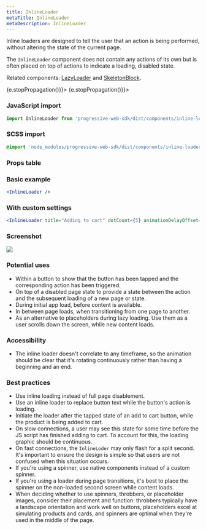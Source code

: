 ```yaml
---
title: InlineLoader
metaTitle: InlineLoader
metaDescription: InlineLoader
---
```



<div class="component-intro">

Inline loaders are designed to tell the user that an action is being performed, without altering the state of the current page.

The `InlineLoader` component does not contain any actions of its own but is often placed on top of actions to indicate a loading, disabled state.

Related components: [LazyLoader](LazyLoader) and [SkeletonBlock](SkeletonBlock).

</div>

<div onClick={(e) => {e.stopPropagation()}}>
<Tabs activeIndex={0} className="devcenter">
<TabsPanel title="Code" onClick={(e) => {e.stopPropagation()}}>

### JavaScript import

```jsx
import InlineLoader from 'progressive-web-sdk/dist/components/inline-loader'
```

### SCSS import

```scss
@import 'node_modules/progressive-web-sdk/dist/components/inline-loader/base';
```

### Props table

<PropsTable propMetaData={props.componentMetadata.childrenComponentProp} />

### Basic example

```jsx react-live=true
<InlineLoader />
```

### With custom settings

```jsx react-live=true
<InlineLoader title="Adding to cart" dotCount={5} animationDelayOffset={0.1} />
```

</TabsPanel>
<TabsPanel title="Design" class="markdown">

### Screenshot

![](./images/components/inline-loader/inlineloader-uikit.png)

### Potential uses

-   Within a button to show that the button has been tapped and the corresponding action has been triggered.
-   On top of a disabled page state to provide a state between the action and the subsequent loading of a new page or state.
-   During initial app load, before content is available.
-   In between page loads, when transitioning from one page to another.
-   As an alternative to placeholders during lazy loading. Use them as a user scrolls down the screen, while new content loads.

### Accessibility

-   The inline loader doesn't correlate to any timeframe, so the animation should be clear that it's rotating continuously rather than having a beginning and an end.

### Best practices

-   Use inline loading instead of full page disablement.
-   Use an inline loader to replace button text while the button's action is loading.
-   Initiate the loader after the tapped state of an add to cart button, while the product is being added to cart.
-   On slow connections, a user may see this state for some time before the JS script has finished adding to cart. To account for this, the loading graphic should be continuous.
-   On fast connections, the `InlineLoder` may only flash for a split second. It's important to ensure the design is simple so that users are not confused when this situation occurs.
-   If you're using a spinner, use native components instead of a custom spinner.
-   If you're using a loader during page transitions, it's best to place the spinner on the non-loaded second screen while content loads.
-   When deciding whether to use spinners, throbbers, or placeholder images, consider their placement and function: throbbers typically have a landscape orientation and work well on buttons, placeholders excel at simulating products and cards, and spinners are optimal when they're used in the middle of the page.

</TabsPanel>
</Tabs>
</div>
